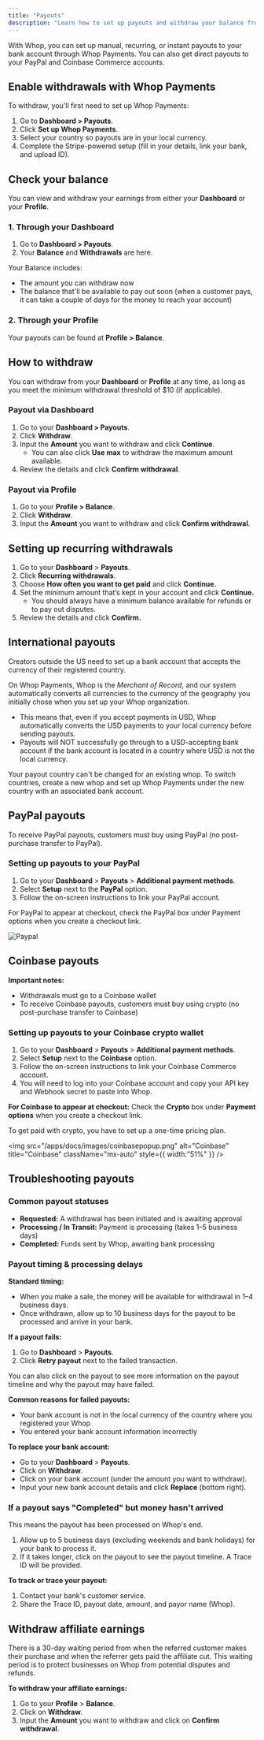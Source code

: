 ```yaml
---
title: "Payouts"
description: "Learn how to set up payouts and withdraw your balance from Whop"
---
```


With Whop, you can set up manual, recurring, or instant payouts to your bank account through Whop Payments. You can also get direct payouts to your PayPal and Coinbase Commerce accounts.

## Enable withdrawals with Whop Payments

To withdraw, you'll first need to set up Whop Payments:

1. Go to **Dashboard \> Payouts**.
2. Click **Set up Whop Payments**.
3. Select your country so payouts are in your local currency.
4. Complete the Stripe-powered setup (fill in your details, link your bank, and upload ID).

## Check your balance

You can view and withdraw your earnings from either your **Dashboard** or your **Profile**.

### 1. Through your Dashboard

1. Go to **Dashboard \> Payouts**.
2. Your **Balance** and **Withdrawals** are here.

Your Balance includes:

- The amount you can withdraw now
- The balance that'll be available to pay out soon (when a customer pays, it can take a couple of days for the money to reach your account)

### 2. Through your Profile

Your payouts can be found at **Profile \> Balance**.

## How to withdraw

You can withdraw from your **Dashboard** or **Profile** at any time, as long as you meet the minimum withdrawal threshold of \$10 (if applicable).

### Payout via Dashboard

1. Go to your **Dashboard \> Payouts**.
2. Click **Withdraw**.
3. Input the **Amount** you want to withdraw and click **Continue**.
   - You can also click **Use max** to withdraw the maximum amount available.
4. Review the details and click **Confirm withdrawal**.

### Payout via Profile

1. Go to your **Profile \> Balance**.
2. Click **Withdraw**.
3. Input the **Amount** you want to withdraw and click **Confirm withdrawal**.

## Setting up recurring withdrawals

1. Go to your **Dashboard** \> **Payouts**.
2. Click **Recurring withdrawals**.
3. Choose **How often you want to get paid** and click **Continue.**
4. Set the minimum amount that’s kept in your account and click **Continue.**
   - You should always have a minimum balance available for refunds or to pay out disputes.
5. Review the details and click **Confirm.**

## International payouts

Creators outside the US need to set up a bank account that accepts the currency of their registered country.

On Whop Payments, Whop is the _Merchant of Record_, and our system automatically converts all currencies to the currency of the geography you initially chose when you set up your Whop organization.

- This means that, even if you accept payments in USD, Whop automatically converts the USD payments to your local currency before sending payouts.
- Payouts will NOT successfully go through to a USD-accepting bank account if the bank account is located in a country where USD is not the local currency.

<Warning>
  Your payout country can't be changed for an existing whop. To switch countries, create a new whop and set up Whop Payments under the new country with an associated bank account.
</Warning>

## PayPal payouts

To receive PayPal payouts, customers must buy using PayPal (no post-purchase transfer to PayPal).

### Setting up payouts to your PayPal

1. Go to your **Dashboard** \> **Payouts** \> **Additional payment methods**.
2. Select **Setup** next to the **PayPal** option.
3. Follow the on-screen instructions to link your PayPal account.

<Tip>
  For PayPal to appear at checkout, check the PayPal box under Payment options when you create a checkout link.
</Tip>

![Paypal](/apps/docs/images/paypalpopup.png)

## Coinbase payouts

**Important notes:**

- Withdrawals must go to a Coinbase wallet
- To receive Coinbase payouts, customers must buy using crypto (no post-purchase transfer to Coinbase)

### Setting up payouts to your Coinbase crypto wallet

1. Go to your **Dashboard** \> **Payouts** \> **Additional payment methods**.
2. Select **Setup** next to the **Coinbase** option.
3. Follow the on-screen instructions to link your Coinbase Commerce account.
4. You will need to log into your Coinbase account and copy your API key and Webhook secret to paste into Whop.

**For Coinbase to appear at checkout:** Check the **Crypto** box under **Payment options** when you create a checkout link.

<Tip>
  To get paid with crypto, you have to set up a one-time pricing plan.
</Tip>

<img
  src="/apps/docs/images/coinbasepopup.png"
  alt="Coinbase"
  title="Coinbase"
  className="mx-auto"
  style={{ width:"51%" }}
/>

## Troubleshooting payouts

### Common payout statuses

- **Requested:** A withdrawal has been initiated and is awaiting approval
- **Processing / In Transit:** Payment is processing (takes 1–5 business days)
- **Completed:** Funds sent by Whop, awaiting bank processing

### Payout timing & processing delays

**Standard timing:**

- When you make a sale, the money will be available for withdrawal in 1–4 business days.
- Once withdrawn, allow up to 10 business days for the payout to be processed and arrive in your bank.

**If a payout fails:**

1. Go to **Dashboard** \> **Payouts**.
2. Click **Retry payout** next to the failed transaction.

You can also click on the payout to see more information on the payout timeline and why the payout may have failed.

**Common reasons for failed payouts:**

- Your bank account is not in the local currency of the country where you registered your Whop
- You entered your bank account information incorrectly

**To replace your bank account:**

- Go to your **Dashboard** \> **Payouts**.
- Click on **Withdraw**.
- Click on your bank account (under the amount you want to withdraw).
- Input your new bank account details and click **Replace** (bottom right).

### If a payout says "Completed" but money hasn't arrived

This means the payout has been processed on Whop's end.

1. Allow up to 5 business days (excluding weekends and bank holidays) for your bank to process it.
2. If it takes longer, click on the payout to see the payout timeline. A Trace ID will be provided.

**To track or trace your payout:**

1. Contact your bank's customer service.
2. Share the Trace ID, payout date, amount, and payor name (Whop).

## Withdraw affiliate earnings

There is a 30-day waiting period from when the referred customer makes their purchase and when the referrer gets paid the affiliate cut. This waiting period is to protect businesses on Whop from potential disputes and refunds.

**To withdraw your affiliate earnings:**

1. Go to your **Profile** \> **Balance**.
2. Click on **Withdraw**.
3. Input the **Amount** you want to withdraw and click on **Confirm withdrawal**.